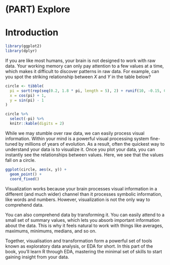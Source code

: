 # (PART) Explore {-}

# Introduction

```r
library(ggplot2)
library(dplyr)
```

If you are like most humans, your brain is not designed to work with raw data. Your working memory can only pay attention to a few values at a time, which makes it difficult to discover patterns in raw data. For example, can you spot the striking relationship between $X$ and $Y$ in the table below?

```r
circle <- tibble(
  pi = sort(rep(seq(0.2, 1.8 * pi, length = 5), 2) + runif(10, -0.15, 0.15)),
  x = cos(pi) + 1,
  y = sin(pi) - 1
)

circle %>% 
  select(-pi) %>% 
  knitr::kable(digits = 2)
```

While we may stumble over raw data, we can easily process visual information. Within your mind is a powerful visual processing system fine-tuned by millions of years of evolution. As a result, often the quickest way to understand your data is to visualize it. Once you plot your data, you can instantly see the relationships between values. Here, we see that the values fall on a circle.

```r
ggplot(circle, aes(x, y)) + 
  geom_point() +
  coord_fixed()
```

Visualization works because your brain processes visual information in a different (and much wider) channel than it processes symbolic information, like words and numbers. However, visualization is not the only way to comprehend data.

You can also comprehend data by transforming it. You can easily attend to a small set of summary values, which lets you absorb important information about the data. This is why it feels natural to work with things like averages, maximums, minimums, medians, and so on. 

Together, visualisation and transformation form a powerful set of tools known as exploratory data analysis, or EDA for short. In this part of the book, you'll learn R through EDA, mastering the minimal set of skills to start gaining insight from your data.
